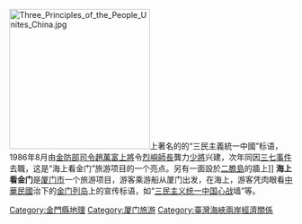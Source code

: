 {{unreferenced|time=2013-05-06T08:06:35+00:00}}
[[File:Three_Principles_of_the_People_Unites_China.jpg|250px]]上著名的的“三民主義統一中國”标语，1986年8月由[[金防部|金防部]][[司令|司令]][[趙萬富|趙萬富]][[上將|上將]]令[[烈嶼|烈嶼]][[師長|師長]]龔力[[少將|少將]]兴建，次年同因[[三七事件|三七事件]]去職，这是“海上看金门”旅游项目的一个亮点。另有一面設於[[二膽島|二膽島]]的牆上]]
'''海上看金门'''是[[厦门市|厦门市]]一个旅游项目，游客乘游船从厦门出发，在海上，游客凭肉眼看[[中華民國|中華民國]]治下的[[金门列岛|金门列岛]]上的宣传标语，如“[[三民主义统一中国|三民主义统一中国]][[心理战|心战]]墙”等。


[[Category:金門縣地理|Category:金門縣地理]]
[[Category:厦门旅游|Category:厦门旅游]]
[[Category:臺灣海峽兩岸經濟關係|Category:臺灣海峽兩岸經濟關係]]